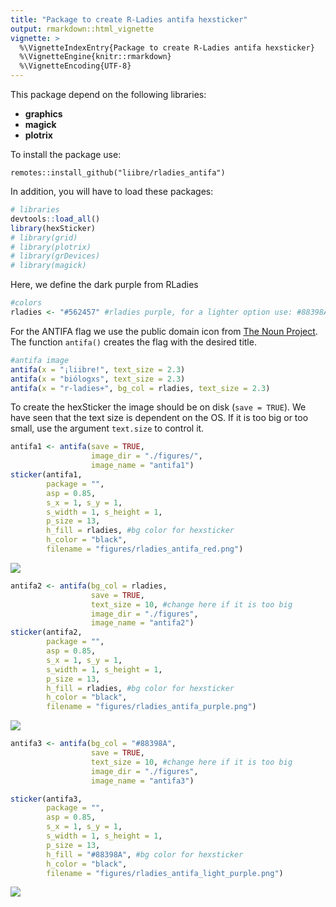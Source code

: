 ```yaml
---
title: "Package to create R-Ladies antifa hexsticker"
output: rmarkdown::html_vignette
vignette: >
  %\VignetteIndexEntry{Package to create R-Ladies antifa hexsticker}
  %\VignetteEngine{knitr::rmarkdown}
  %\VignetteEncoding{UTF-8}
---
```


This package depend on the following libraries:

- __graphics__
- __magick__
- __plotrix__

To install the package use:

```
remotes::install_github("liibre/rladies_antifa")
```

In addition, you will have to load these packages:

```r
# libraries
devtools::load_all()
library(hexSticker)
# library(grid)
# library(plotrix)
# library(grDevices)
# library(magick)
```

Here, we define the dark purple from RLadies

```r
#colors
rladies <- "#562457" #rladies purple, for a lighter option use: #88398A both from rladies color palete
```

For the ANTIFA flag we use the public domain icon from [The Noun Project](https://thenounproject.com/search/?q=antifa&i=1245689). The function `antifa()` creates the flag with the desired title.

```r
#antifa image
antifa(x = "¡liibre!", text_size = 2.3)
antifa(x = "biólogxs", text_size = 2.3)
antifa(x = "r-ladies+", bg_col = rladies, text_size = 2.3)
```

To create the hexSticker the image should be on disk (`save = TRUE`). We have seen that the text size is dependent on the OS. If it is too big or too small, use the argument `text.size` to control it.

```r
antifa1 <- antifa(save = TRUE, 
                  image_dir = "./figures/", 
                  image_name = "antifa1")
sticker(antifa1,
        package = "",
        asp = 0.85,
        s_x = 1, s_y = 1,
        s_width = 1, s_height = 1,
        p_size = 13,
        h_fill = rladies, #bg color for hexsticker
        h_color = "black",
        filename = "figures/rladies_antifa_red.png")
```


![](figures/rladies_antifa_red.png)

```r
antifa2 <- antifa(bg_col = rladies, 
                  save = TRUE, 
                  text_size = 10, #change here if it is too big
                  image_dir = "./figures", 
                  image_name = "antifa2")
sticker(antifa2,
        package = "",
        asp = 0.85,
        s_x = 1, s_y = 1,
        s_width = 1, s_height = 1,
        p_size = 13,
        h_fill = rladies, #bg color for hexsticker
        h_color = "black",
        filename = "figures/rladies_antifa_purple.png")
```

![](figures/rladies_antifa_purple.png)

```r
antifa3 <- antifa(bg_col = "#88398A", 
                  save = TRUE,  
                  text_size = 10, #change here if it is too big
                  image_dir = "./figures", 
                  image_name = "antifa3")

sticker(antifa3,
        package = "",
        asp = 0.85,
        s_x = 1, s_y = 1,
        s_width = 1, s_height = 1,
        p_size = 13,
        h_fill = "#88398A", #bg color for hexsticker
        h_color = "black",
        filename = "figures/rladies_antifa_light_purple.png")
```

![](figures/rladies_antifa_light_purple.png)
